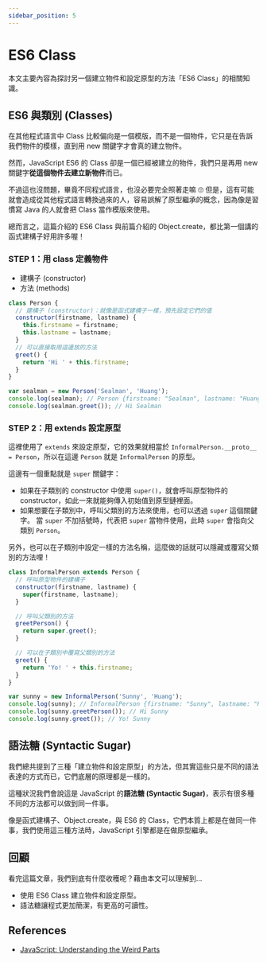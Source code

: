 ```yaml
---
sidebar_position: 5
---
```


# ES6 Class

本文主要內容為探討另一個建立物件和設定原型的方法「ES6 Class」的相關知識。

## ES6 與類別 (Classes)

在其他程式語言中 Class 比較偏向是一個模版，而不是一個物件，它只是在告訴我們物件的模樣，直到用 new 關鍵字才會真的建立物件。

然而，JavaScript ES6 的 Class 卻是一個已經被建立的物件，我們只是再用 new 關鍵字**從這個物件去建立新物件**而已。

不過這也沒問題，畢竟不同程式語言，也沒必要完全照著走嘛 🙄
但是，這有可能就會造成從其他程式語言轉換過來的人，容易誤解了原型繼承的概念，因為像是習慣寫 Java 的人就會把 Class 當作模版來使用。

總而言之，這篇介紹的 ES6 Class 與前篇介紹的 Object.create，都比第一個講的函式建構子好用許多喔！

### STEP 1：用 class 定義物件

- 建構子 (constructor)
- 方法 (methods)

```javascript
class Person {
  // 建構子 (constructor)：就像是函式建構子一樣，預先設定它們的值
  constructor(firstname, lastname) {
    this.firstname = firstname;
    this.lastname = lastname;
  }
  // 可以直接取用這邊放的方法
  greet() {
    return 'Hi ' + this.firstname;
  }
}

var sealman = new Person('Sealman', 'Huang');
console.log(sealman); // Person {firstname: "Sealman", lastname: "Huang"}
console.log(sealman.greet()); // Hi Sealman
```

### STEP 2：用 extends 設定原型

這裡使用了 `extends` 來設定原型，它的效果就相當於 `InformalPerson.__proto__ = Person`，所以在這邊 `Person` 就是 `InformalPerson` 的原型。

這邊有一個重點就是 `super` 關鍵字：

- 如果在子類別的 constructor 中使用 `super()`，就會呼叫原型物件的 constructor，如此一來就能夠傳入初始值到原型鏈裡面。
- 如果想要在子類別中，呼叫父類別的方法來使用，也可以透過 `super` 這個關鍵字。
  當 `super` 不加括號時，代表把 `super` 當物件使用，此時 `super` 會指向父類別 `Person`。

另外，也可以在子類別中設定一樣的方法名稱，這麼做的話就可以隱藏或覆寫父類別的方法哩！

```javascript
class InformalPerson extends Person {
  // 呼叫原型物件的建構子
  constructor(firstname, lastname) {
    super(firstname, lastname);
  }

  // 呼叫父類別的方法
  greetPerson() {
    return super.greet();
  }

  // 可以在子類別中覆寫父類別的方法
  greet() {
    return 'Yo! ' + this.firstname;
  }
}

var sunny = new InformalPerson('Sunny', 'Huang');
console.log(sunny); // InformalPerson {firstname: "Sunny", lastname: "Huang"}
console.log(sunny.greetPerson()); // Hi Sunny
console.log(sunny.greet()); // Yo! Sunny
```

## 語法糖 (Syntactic Sugar)

我們總共提到了三種「建立物件和設定原型」的方法，但其實這些只是不同的語法表達的方式而已，它們底層的原理都是一樣的。

這種狀況我們會說這是 JavaScript 的**語法糖 (Syntactic Sugar)**，表示有很多種不同的方法都可以做到同一件事。

像是函式建構子、Object.create，與 ES6 的 Class，它們本質上都是在做同一件事，我們使用這三種方法時，JavaScript 引擎都是在做原型繼承。

## 回顧

看完這篇文章，我們到底有什麼收穫呢？藉由本文可以理解到…

- 使用 ES6 Class 建立物件和設定原型。
- 語法糖讓程式更加簡潔，有更高的可讀性。

## References

- [JavaScript: Understanding the Weird Parts](https://www.udemy.com/course/understand-javascript/)
